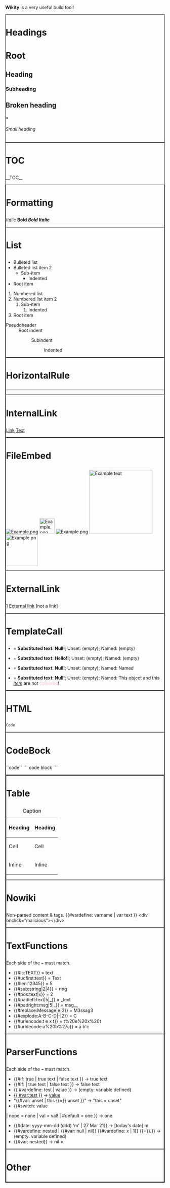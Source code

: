 '''Wikity''' is a very useful build tool!

<div style="border:1px solid">
<h1>Headings</h1>
= Root =
== Heading ==
=== Subheading ===
== Broken heading ===
====== Small heading ======
</div>

<div style="border:1px solid">
<h1>TOC</h1>
__TOC__

<div style="border:1px solid">
<h1>Formatting</h1>
''Italic''
'''Bold'''
'''''Bold Italic'''''
</div>

<div style="border:1px solid">
<h1>List</h1>
* Bulleted list
* Bulleted list item 2
** Sub-item
*** Indented
* Root item
# Numbered list
# Numbered list item 2
## Sub-item
### Indented
# Root item
;Pseudoheader
: Root indent
:: Subindent
::: Indented
</div>

<div style="border:1px solid">
<h1>HorizontalRule</h1>
-----
</div>

<div style="border:1px solid">
<h1>InternalLink</h1>
[[Link]]
[[Link|Text]]
</div>

<div style="border:1px solid">
<h1>FileEmbed</h1>
[[File:Example.png]]
[[File:Example.png|48px]]
[[File:Example.png|alt=Example]]
[[File:Example.png|200px|thumb|right|alt=Alt text|Example text]]
[[File:Example.png|100px|link=]]
</div>

<div style="border:1px solid">
<h1>ExternalLink</h1>
[https://github.com]
[https://google.com External link]
[not a link]
</div>

<div style="border:1px solid">
<h1>TemplateCall</h1>
* {{subst}} = '''Substituted text: Null!'''; Unset: (empty); Named: (empty)
* {{subst|Hello!}} = '''Substituted text: Hello!!'''; Unset: (empty); Named: (empty)
* {{subst|named=Named}} = '''Substituted text: Null!'''; Unset: (empty); Named: Named
* {{subst|named=
This [[object]] and this ''[[Item|item]]'' are not <span style="color:pink;">coloured</span>!
}} = '''Substituted text: Null!'''; Unset: (empty); Named: This [[object]] and this ''[[Item|item]]'' are not <span style="color:pink;">coloured</span>!
{{nonexistent template}}
</div>

<div style="border:1px solid">
<h1>HTML</h1>
<script src="malicious.js"></script>
<div onclick="malicious()"></div>
<code>Code</code>
</div>

<div style="border:1px solid">
<h1>CodeBock</h1>
``code``
```
code block
```
<div style="border:1px solid">
</div>

<div style="border:1px solid">
<h1>Table</h1>
{| class="wikitable"
|+ Caption
! Heading
! Heading
|- class="row"
| Cell
| Cell
|-
| Inline || Inline
|}
</div>

<div style="border:1px solid">
<h1>Nowiki</h1>
<nowiki>
Non-parsed content &amp; tags.
{{#vardefine: varname | var text }}
<div onclick="malicious"></div>
</nowiki>
</div>

<div style="border:1px solid">
<h1>TextFunctions</h1>
Each side of the <code>=</code> must match.
* {{#lc:TEXT}}             = text
* {{#ucfirst:text}}        = Text
* {{#len:12345}}           = 5
* {{#sub:string|2|4}}      = ring
* {{#pos:text|x}}          = 2
* {{#padleft:text|5|_}}    = _text
* {{#padright:msg|5|_}}    = msg__
* {{#replace:Message|e|3}} = M3ssag3
* {{#explode:A-B-C-D|-|2}} = C
* {{#urlencode:t e x t}}   = t%20e%20x%20t
* {{#urldecode:a%20b%27c}} = a b'c
</div>

<div style="border:1px solid">
<h1>ParserFunctions</h1>
Each side of the <code>&rarr;</code> must match.
* {{#if: true | true text | false text }} &rarr; true text
* {{#if: {{{variable|}}} | true text | false text }} &rarr; false text
* {{ #vardefine: test | value }} &rarr; (empty: variable defined)
* [[{{ #var:test }}]] &rarr; [[value]]
* "{{#var: unset | this {{=}} unset }}" &rarr; "this = unset"
* {{#switch: value
| nope = none
| val = val!
| #default = one
}} &rarr; one
* {{#date: yyyy-mm-dd (ddd) 'm' | 27 Mar 21}} &rarr; [today's date] m
* {{#vardefine: nested | {{#var: null | nil}} {{#vardefine: x | 1}} {{=}}.}} &rarr; (empty: variable defined)
* {{#var: nested}} &rarr; nil =.
</div>

<div style="border:1px solid">
<h1>Other</h1>
{{displaytitle: Example Page}}
</div>
